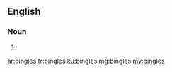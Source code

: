 ==English==

===Noun===
{{head|en|plural}}

# {{plural of|bingle|lang=en}}

[[ar:bingles]]
[[fr:bingles]]
[[ku:bingles]]
[[mg:bingles]]
[[my:bingles]]